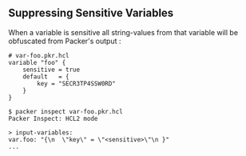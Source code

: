 ## Suppressing Sensitive Variables

[inpage-sensitive]: #suppressing-sensitive-variables


When a variable is sensitive all string-values from that variable will be
obfuscated from Packer's output :

```hcl
# var-foo.pkr.hcl
variable "foo" {
    sensitive = true
    default   = {
        key = "SECR3TP4SSW0RD"
    }
}
```

```shell-session
$ packer inspect var-foo.pkr.hcl
Packer Inspect: HCL2 mode

> input-variables:
var.foo: "{\n  \"key\" = \"<sensitive>\"\n }"
...
```
